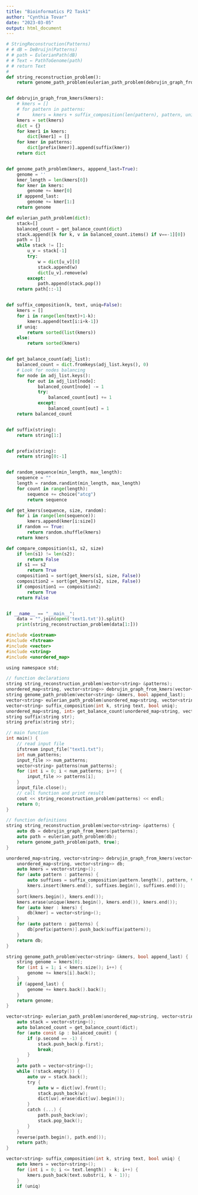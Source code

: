 ```yaml
---
title: "Bioinformatics P2 Task1"
author: "Cynthia Tovar"
date: "2023-03-05"
output: html_document
---
```


```python
# StringReconstruction(Patterns)
# # dB ← DeBruijn(Patterns)
# # path ← EulerianPath(dB)
# # Text ← PathToGenome(path)
# # return Text
#
def string_reconstruction_problem():
    return genome_path_problem(eulerian_path_problem(debrujin_graph_from_kmers(random_sequence(10, 10000, True))))


def debrujin_graph_from_kmers(kmers):
    # kmers = []
    # for pattern in patterns:
    #     kmers = kmers + suffix_composition(len(pattern), pattern, uniq=True)
    kmers = set(kmers)
    dict = {}
    for kmer1 in kmers:
        dict[kmer1] = []
    for kmer in patterns:
        dict[prefix(kmer)].append(suffix(kmer))
    return dict


def genome_path_problem(kmers, apppend_last=True):
    genome = ''
    kmer_length = len(kmers[0])
    for kmer in kmers:
        genome += kmer[0]
    if apppend_last:
        genome += kmer[1:]
    return genome

def eulerian_path_problem(dict):
    stack=[]
    balanced_count = get_balance_count(dict)
    stack.append([k for k, v in balanced_count.items() if v==-1][0])
    path = []
    while stack != []:
        u_v = stack[-1]
        try:
            w = dict[u_v][0]
            stack.append(w)
            dict[u_v].remove(w)
        except:
            path.append(stack.pop())
    return path[::-1]


def suffix_composition(k, text, uniq=False):
    kmers = []
    for i in range(len(text)+1-k):
        kmers.append(text[i:i+k-1])
    if uniq:
        return sorted(list(kmers))
    else:
        return sorted(kmers)


def get_balance_count(adj_list):
    balanced_count = dict.fromkeys(adj_list.keys(), 0)
    # Look for nodes balancing
    for node in adj_list.keys():
        for out in adj_list[node]:
            balanced_count[node] -= 1
            try:
                balanced_count[out] += 1
            except:
                balanced_count[out] = 1
    return balanced_count


def suffix(string):
    return string[1:]


def prefix(string):
    return string[0:-1]


def random_sequence(min_length, max_length):
    sequence = ""
    length = random.randint(min_length, max_length)
    for count in range(length):
        sequence += choice("atcg")
        return sequence

def get_kmers(sequence, size, random):
    for i in range(len(sequence)):
        kmers.append(kmer[i:size])
    if random == True:
        return random.shuffle(kmers)
    return kmers

def compare_composition(s1, s2, size)
    if len(s1) != len(s2):
        return False
    if s1 == s2
        return True
    composition1 = sort(get_kmers(s1, size, False))
    composition2 = sort(get_kmers(s2, size, False))
    if composition1 == composition2:
        return True
    return False


if __name__ == "__main__":
    data = "".join(open('text1.txt')).split()
    print(string_reconstruction_problem(data[1:]))

```



```c
#include <iostream>
#include <fstream>
#include <vector>
#include <string>
#include <unordered_map>

using namespace std;

// function declarations
string string_reconstruction_problem(vector<string> &patterns);
unordered_map<string, vector<string>> debrujin_graph_from_kmers(vector<string> &patterns);
string genome_path_problem(vector<string> &kmers, bool append_last);
vector<string> eulerian_path_problem(unordered_map<string, vector<string>> &dict);
vector<string> suffix_composition(int k, string text, bool uniq);
unordered_map<string, int> get_balance_count(unordered_map<string, vector<string>> &adj_list);
string suffix(string str);
string prefix(string str);

// main function
int main() {
    // read input file
    ifstream input_file("text1.txt");
    int num_patterns;
    input_file >> num_patterns;
    vector<string> patterns(num_patterns);
    for (int i = 0; i < num_patterns; i++) {
        input_file >> patterns[i];
    }
    input_file.close();
    // call function and print result
    cout << string_reconstruction_problem(patterns) << endl;
    return 0;
}

// function definitions
string string_reconstruction_problem(vector<string> &patterns) {
    auto db = debrujin_graph_from_kmers(patterns);
    auto path = eulerian_path_problem(db);
    return genome_path_problem(path, true);
}

unordered_map<string, vector<string>> debrujin_graph_from_kmers(vector<string> &patterns) {
    unordered_map<string, vector<string>> db;
    auto kmers = vector<string>();
    for (auto pattern : patterns) {
        auto suffixes = suffix_composition(pattern.length(), pattern, true);
        kmers.insert(kmers.end(), suffixes.begin(), suffixes.end());
    }
    sort(kmers.begin(), kmers.end());
    kmers.erase(unique(kmers.begin(), kmers.end()), kmers.end());
    for (auto kmer : kmers) {
        db[kmer] = vector<string>();
    }
    for (auto pattern : patterns) {
        db[prefix(pattern)].push_back(suffix(pattern));
    }
    return db;
}

string genome_path_problem(vector<string> &kmers, bool append_last) {
    string genome = kmers[0];
    for (int i = 1; i < kmers.size(); i++) {
        genome += kmers[i].back();
    }
    if (append_last) {
        genome += kmers.back().back();
    }
    return genome;
}

vector<string> eulerian_path_problem(unordered_map<string, vector<string>> &dict) {
    auto stack = vector<string>();
    auto balanced_count = get_balance_count(dict);
    for (auto const &p : balanced_count) {
        if (p.second == -1) {
            stack.push_back(p.first);
            break;
        }
    }
    auto path = vector<string>();
    while (!stack.empty()) {
        auto uv = stack.back();
        try {
            auto w = dict[uv].front();
            stack.push_back(w);
            dict[uv].erase(dict[uv].begin());
        }
        catch (...) {
            path.push_back(uv);
            stack.pop_back();
        }
    }
    reverse(path.begin(), path.end());
    return path;
}

vector<string> suffix_composition(int k, string text, bool uniq) {
    auto kmers = vector<string>();
    for (int i = 0; i <= text.length() - k; i++) {
        kmers.push_back(text.substr(i, k - 1));
    }
    if (uniq)

```